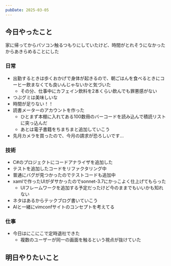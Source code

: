 ```yaml
---
pubDate: 2025-03-05
---
```



## 今日やったこと

家に帰ってからパソコン触るつもりにしていたけど、時間がとれそうになかったからあきらめることにした

### 日常

- 出勤するときは歩くおかげで身体が起きるので、朝ごはんを食べるときにコーヒー飲まなくても良いんじゃないかと気づいた
	- その分、仕事中にカフェイン飲料を2本くらい飲んでも罪悪感がない
- つぶグミは美味しいな
- 時間が足りない！！
- 読書メーターのアカウントを作った
	- ひとまず本棚に入れてある100数冊のバーコードを読み込んで積読リストに突っ込んだ
	- あとは電子書籍をちまちまと追加していこう
- 先月カメラを買ったので、今月の請求が恐ろしいです...

### 技術

- C#のプロジェクトにコードアナライザを追加した
- テストを追加したコードをリファクタリング中
- 普通にバグが見つかったのでテストコードも追加中
- xamlで作ったUIがダサかったのでsonnet-3.7にかっこよく仕上げてもらった
	- UIフレームワークを追加する予定だったけど今のままでもいいかも知れない
- ネタはあるからテックブログ書いていこう
- AIと一緒にvimconfサイトのコンセプトを考えてる

### 仕事

- 今日はにこにこで定時退社できた
	- 複数のユーザーが同一の画面を触るという視点が抜けていた


## 明日やりたいこと
